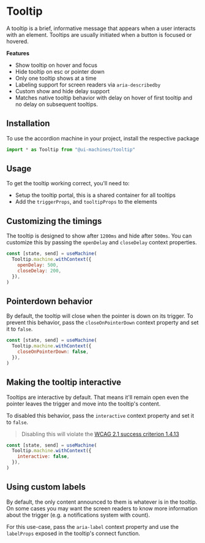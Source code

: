 # Tooltip

A tooltip is a brief, informative message that appears when a user interacts
with an element. Tooltips are usually initiated when a button is focused or
hovered.

<Showcase id="Tooltip" />

**Features**

- Show tooltip on hover and focus
- Hide tooltip on esc or pointer down
- Only one tooltip shows at a time
- Labeling support for screen readers via `aria-describedby`
- Custom show and hide delay support
- Matches native tooltip behavior with delay on hover of first tooltip and no
  delay on subsequent tooltips.

## Installation

To use the accordion machine in your project, install the respective package

<InstallSnippet package="@ui-machines/tooltip" />

```jsx
import * as Tooltip from "@ui-machines/tooltip"
```

<CodeSnippet id="tooltip/installation.mdx" />

## Usage

To get the tooltip working correct, you'll need to:

- Setup the tooltip portal, this is a shared container for all tooltips
- Add the `triggerProps`, and `tooltipProps` to the elements

<CodeSnippet id="tooltip/usage.mdx" />

## Customizing the timings

The tooltip is designed to show after `1200ms` and hide after `500ms`. You can
customize this by passing the `openDelay` and `closeDelay` context properties.

```jsx
const [state, send] = useMachine(
  Tooltip.machine.withContext({
    openDelay: 500,
    closeDelay: 200,
  }),
)
```

<CodeSnippet id="tooltip/custom-timings.mdx" />

## Pointerdown behavior

By default, the tooltip will close when the pointer is down on its trigger. To
prevent this behavior, pass the `closeOnPointerDown` context property and set it
to `false`.

```jsx
const [state, send] = useMachine(
  Tooltip.machine.withContext({
    closeOnPointerDown: false,
  }),
)
```

## Making the tooltip interactive

Tooltips are interactive by default. That means it'll remain open even the
pointer leaves the trigger and move into the tooltip's content.

To disabled this behavior, pass the `interactive` context property and set it to
`false`.

> Disabling this will violate the
> [WCAG 2.1 success criterion 1.4.13](https://www.w3.org/TR/WCAG21/#content-on-hover-or-focus)

```jsx
const [state, send] = useMachine(
  Tooltip.machine.withContext({
    interactive: false,
  }),
)
```

<CodeSnippet id="tooltip/no-interactive.mdx" />

## Using custom labels

By default, the only content announced to them is whatever is in the tooltip. On
some cases you may want the screen readers to know more information about the
trigger (e.g. a notifications system with count).

For this use-case, pass the `aria-label` context property and use the
`labelProps` exposed in the tooltip's connect function.

<CodeSnippet id="tooltip/custom-label.mdx" />
